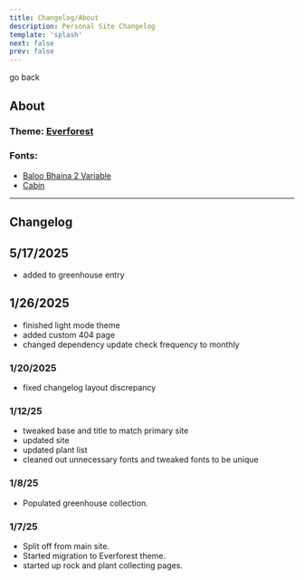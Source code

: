 ```yaml
---
title: Changelog/About
description: Personal Site Changelog
template: 'splash'
next: false
prev: false
---
```


<LinkButton href="../" variant="secondary">go back</LinkButton>

## About

### Theme: <a target="_base" href="https://github.com/sainnhe/everforest">Everforest</a>

### Fonts:
 - <a target="_base" href="https://fontsource.org/fonts/baloo-bhaina-2">Baloo Bhaina 2 Variable</a>
 - <a target="_base" href="https://fontsource.org/fonts/cabin">Cabin</a>


---
## Changelog

## 5/17/2025
- added to greenhouse entry

## 1/26/2025
- finished light mode theme
- added custom 404 page
- changed dependency update check frequency to monthly

### 1/20/2025

- fixed changelog layout discrepancy

### 1/12/25
- tweaked base and title to match primary site
- updated site
- updated plant list
- cleaned out unnecessary fonts and tweaked fonts to be unique

### 1/8/25

- Populated greenhouse collection.

### 1/7/25

- Split off from main site.
- Started migration to Everforest theme.
- started up rock and plant collecting pages.